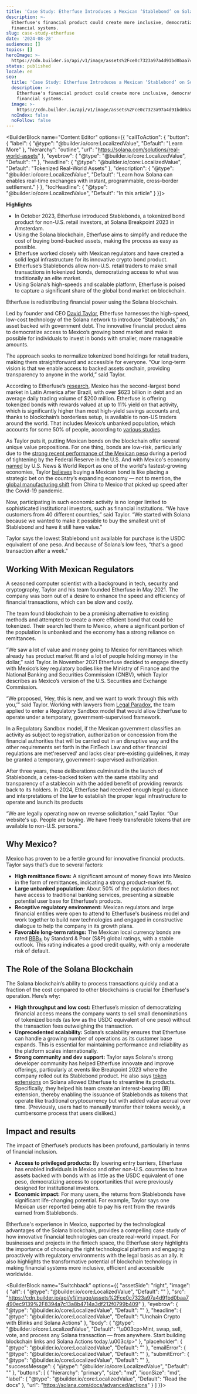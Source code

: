 ```yaml
---
title: 'Case Study: Etherfuse Introduces a Mexican ‘Stablebond’ on Solana '
description: >-
  Etherfuse's financial product could create more inclusive, democratized
  financial systems.
slug: case-study-etherfuse
date: '2024-08-28'
audiences: []
topics: []
heroImage: >-
  https://cdn.builder.io/api/v1/image/assets%2Fce0c7323a97a4d91bd0baa7490ec9139%2F8fd7a6e017af4d6cb5efb4cba61226a5
status: published
locale: en
seo:
  title: 'Case Study: Etherfuse Introduces a Mexican ‘Stablebond’ on Solana '
  description: >-
    Etherfuse's financial product could create more inclusive, democratized
    financial systems.
  image: >-
    https://cdn.builder.io/api/v1/image/assets%2Fce0c7323a97a4d91bd0baa7490ec9139%2F8fd7a6e017af4d6cb5efb4cba61226a5
  noIndex: false
  noFollow: false
---
```


<BuilderBlock name="Content Editor" options={{
  "callToAction": {
    "button": {
      "label": {
        "@type": "@builder.io/core:LocalizedValue",
        "Default": "Learn More"
      },
      "hierarchy": "outline",
      "url": "https://solana.com/solutions/real-world-assets"
    },
    "eyebrow": {
      "@type": "@builder.io/core:LocalizedValue",
      "Default": ""
    },
    "headline": {
      "@type": "@builder.io/core:LocalizedValue",
      "Default": "Tokenized Real-World Assets"
    },
    "description": {
      "@type": "@builder.io/core:LocalizedValue",
      "Default": "Learn how Solana can enables real-time exchanges with instant, programmable, cross-border settlement."
    }
  },
  "tocHeadline": {
    "@type": "@builder.io/core:LocalizedValue",
    "Default": "In this article"
  }
}}>

</BuilderBlock>

**Highlights**

-   In October 2023, Etherfuse introduced Stablebonds, a tokenized bond product for non-U.S. retail investors, at Solana Breakpoint 2023 in Amsterdam.
-   Using the Solana blockchain, Etherfuse aims to simplify and reduce the cost of buying bond-backed assets, making the process as easy as possible.
-   Etherfuse worked closely with Mexican regulators and have created a solid legal infrastructure for its innovative crypto bond product.
-   Etherfuse’s Stablebonds allow non-U.S. retail traders to make small transactions in tokenized bonds, democratizing access to what was traditionally an elite market.
-   Using Solana’s high-speeds and scalable platform, Etherfuse is poised to capture a significant share of the global bond market on blockchain.

Etherfuse is redistributing financial power using the Solana blockchain.

Led by founder and CEO [David Taylor](https://www.linkedin.com/in/lifehug/), Etherfuse harnesses the high-speed, low-cost technology of the Solana network to introduce “Stablebonds,” an asset backed with government debt. The innovative financial product aims to democratize access to Mexico’s growing bond market and make it possible for individuals to invest in bonds with smaller, more manageable amounts. 

The approach seeks to normalize tokenized bond holdings for retail traders, making them straightforward and accessible for everyone. "Our long-term vision is that we enable access to backed assets onchain, providing transparency to anyone in the world,” said Taylor. 

According to Etherfuse’s [research](https://www.coindesk.com/markets/2023/10/31/blockchain-startup-etherfuse-rolls-out-tokenized-bonds-in-mexico-targeting-retail-investors/), Mexico has the second-largest bond market in Latin America after Brazil, with over $623 billion in debt and an average daily trading volume of $200 million. Etherfuse is offering tokenized bonds with rewards valued at up to 11% yield on that activity, which is significantly higher than most high-yield savings accounts and, thanks to blockchain’s borderless setup, is available to non-US traders around the world. That includes Mexico’s unbanked population, which accounts for some 50% of people, according to [various studies](https://www.cgdev.org/publication/puzzle-financial-inclusion-mexico-closeable-gap).

As Taylor puts it, putting Mexican bonds on the blockchain offer several unique value propositions. For one thing, bonds are low-risk, particularly due to the [strong recent performance of the Mexican peso](https://www.dallasfed.org/research/economics/2023/0926) during a period of tightening by the Federal Reserve in the U.S. And with Mexico's economy [named](https://www.usnews.com/news/best-countries/rankings/movers) by U.S. News & World Report as one of the world's fastest-growing economies, Taylor [believes](https://youtu.be/UNfeffz2YcY?t=71) buying a Mexican bond is like placing a strategic bet on the country’s expanding economy — not to mention, the [global manufacturing shift](https://www.nytimes.com/2023/02/21/podcasts/the-daily/us-mexico-trade-china.html) from China to Mexico that picked up speed after the Covid-19 pandemic. 

Now, participating in such economic activity is no longer limited to sophisticated institutional investors, such as financial institutions. “We have customers from 40 different countries,” said Taylor. “We started with Solana because we wanted to make it possible to buy the smallest unit of Stablebond and have it still have value."

Taylor says the lowest Stablebond unit available for purchase is the USDC equivalent of one peso. And because of Solana’s low fees, “that's a good transaction after a week."

## Working With Mexican Regulators

A seasoned computer scientist with a background in tech, security and cryptography, Taylor and his team founded Etherfuse in May 2021. The company was born out of a desire to enhance the speed and efficiency of financial transactions, which can be slow and costly. 

The team found blockchain to be a promising alternative to existing methods and attempted to create a more efficient bond that could be tokenized. Their search led them to Mexico, where a significant portion of the population is unbanked and the economy has a strong reliance on remittances. 

“We saw a lot of value and money going to Mexico for remittances which already has product market fit and a lot of people holding money in the dollar,” said Taylor. In November 2021 Etherfuse decided to engage directly with Mexico’s key regulatory bodies like the Ministry of Finance and the National Banking and Securities Commission (CNBV), which Taylor describes as Mexico’s version of the U.S. Securities and Exchange Commission.

“We proposed, ‘Hey, this is new, and we want to work through this with you,’” said Taylor. Working with lawyers from [Legal Paradox](https://en.legalparadox.com/), the team applied to enter a Regulatory Sandbox model that would allow Etherfuse to operate under a temporary, government-supervised framework.

In a Regulatory Sandbox model, if the Mexican government classifies an activity as subject to registration, authorization or concession from the financial authorities that will be carried out in an disruptive way and the other requirements set forth in the FinTech Law and other financial regulations are met'reserved' and lacks clear pre-existing guidelines, it may be granted a temporary, government-supervised authorization. 

After three years, these deliberations culminated in the launch of Stablebonds, a cetes-backed token with the same stability and transparency of a stablecoin with the added benefit of providing rewards back to its holders. In 2024, Etherfuse had received enough legal guidance and interpretations of the law to establish the proper legal infrastructure to operate and launch its products

“We are legally operating now on reverse solicitation,” said Taylor. “Our website's up. People are buying. We have freely transferable tokens that are available to non-U.S. persons.”


<div data-theme="dark">
  <Tweet id="1719302966597886062" />
</div>


## Why Mexico?

Mexico has proven to be a fertile ground for innovative financial products. Taylor says that’s due to several factors:

-   **High remittance flows:** A significant amount of money flows into Mexico in the form of remittances, indicating a strong product-market fit.
-   **Large unbanked population:** About 50% of the population does not have access to traditional banking services, presenting a sizeable potential user base for Etherfuse’s products.
-   **Receptive regulatory environment:** Mexican regulators and large financial entities were open to attend to Etherfuse's business model and work together to build new technologies and engaged in constructive dialogue to help the company in its growth plans.
-   **Favorable long-term ratings:** The Mexican local currency bonds are rated [BBB+](https://disclosure.spglobal.com/ratings/en/regulatory/article/-/view/type/HTML/id/3120459) by Standard & Poor (S&P) global ratings, with a stable outlook. This rating indicates a good credit quality, with only a moderate risk of default.

## The Role of the Solana Blockchain

The Solana blockchain’s ability to process transactions quickly and at a fraction of the cost compared to other blockchains is crucial for Etherfuse's operation. Here’s why:

-   **High throughput and low cost:** Etherfuse’s mission of democratizing financial access means the company wants to sell small denominations of tokenized bonds (as low as the USDC equivalent of one peso) without the transaction fees outweighing the transaction. 
-   **Unprecedented scalability:** Solana’s scalability ensures that Etherfuse can handle a growing number of operations as its customer base expands. This is essential for maintaining performance and reliability as the platform scales internationally.
-   **Strong community and dev support:** Taylor says Solana's strong developer community has helped Etherfuse innovate and improve offerings, particularly at events like Breakpoint 2023 where the company rolled out its Stablebond product. He also says [token extensions](https://solana.com/solutions/token-extensions) on Solana allowed Etherfuse to streamline its products. Specifically, they helped his team create an interest-bearing (IB) extension, thereby enabling the issuance of Stablebonds as tokens that operate like traditional cryptocurrency but with added value accrual over time. (Previously, users had to manually transfer their tokens weekly, a cumbersome process that users disliked.)

## Impact and results

The impact of Etherfuse’s products has been profound, particularly in terms of financial inclusion.

-   **Access to privileged products:** By lowering entry barriers, Etherfuse has enabled individuals in Mexico and other non-U.S. countries to have assets backed with bonds with as little as the USDC equivalent of one peso, democratizing access to opportunities that were previously designed for institutional investors. 
-   **Economic impact:** For many users, the returns from Stablebonds have significant life-changing potential. For example, Taylor says one Mexican user reported being able to pay his rent from the rewards earned from Stablebonds.

Etherfuse's experience in Mexico, supported by the technological advantages of the Solana blockchain, provides a compelling case study of how innovative financial technologies can create real-world impact. For businesses and projects in the fintech space, the Etherfuse story highlights the importance of choosing the right technological platform and engaging proactively with regulatory environments with the legal basis as an ally. It also highlights the transformative potential of blockchain technology in making financial systems more inclusive, efficient and accessible worldwide.

<BuilderBlock name="Switchback" options={{
  "assetSide": "right",
  "image": {
    "alt": {
      "@type": "@builder.io/core:LocalizedValue",
      "Default": ""
    },
    "src": "https://cdn.builder.io/api/v1/image/assets%2Fce0c7323a97a4d91bd0baa7490ec9139%2F8394a7c13a8b4714a3df212f0799b409"
  },
  "eyebrow": {
    "@type": "@builder.io/core:LocalizedValue",
    "Default": ""
  },
  "headline": {
    "@type": "@builder.io/core:LocalizedValue",
    "Default": "Unchain Crypto with Blinks and Solana Actions"
  },
  "body": {
    "@type": "@builder.io/core:LocalizedValue",
    "Default": "\u003cp>Mint, swap, sell, vote, and process any Solana transaction — from anywhere. Start building blockchain links and Solana Actions today.\u003c/p>"
  },
  "placeholder": {
    "@type": "@builder.io/core:LocalizedValue",
    "Default": ""
  },
  "emailError": {
    "@type": "@builder.io/core:LocalizedValue",
    "Default": ""
  },
  "submitError": {
    "@type": "@builder.io/core:LocalizedValue",
    "Default": ""
  },
  "successMessge": {
    "@type": "@builder.io/core:LocalizedValue",
    "Default": ""
  },
  "buttons": [
    {
      "hierarchy": "primary",
      "size": "md",
      "iconSize": "md",
      "label": {
        "@type": "@builder.io/core:LocalizedValue",
        "Default": "Read the docs"
      },
      "url": "https://solana.com/docs/advanced/actions"
    }
  ]
}}>

</BuilderBlock>
